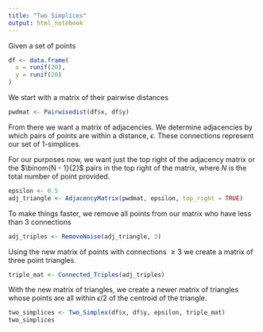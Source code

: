 ---
title: "Two Simplices"
output: html_notebook
---

Given a set of points 
```{r}
df <- data.frame(
  x = runif(20),
  y = runif(20)
)
```

We start with a matrix of their pairwise distances
```{r}
pwdmat <- Pairwisedist(df$x, df$y)
```

From there we want a matrix of adjacencies. 
We determine adjacencies by which pairs of points are within a distance,
$\epsilon$.
These connections represent our set of 1-simplices.

For our purposes now, we want just the top right of the adjacency matrix or the
$\binom{N - 1}{2}$ pairs in the top right of the matrix, where $N$ is the total
number of point provided. 
```{r}
epsilon <- 0.5
adj_triangle <- AdjacencyMatrix(pwdmat, epsilon, top_right = TRUE)
```

To make things faster, we remove all points from our matrix who have less 
than 3 connections 

```{r}
adj_triples <- RemoveNoise(adj_triangle, 3)
```

Using the new matrix of points with connections $\geq 3$ we create a matrix
of three point triangles.

```{r}
triple_mat <- Connected_Triples(adj_triples)
```


With the new matrix of triangles, we create a newer matrix of triangles whose
points are all within $\epsilon / 2$ of the centroid of the triangle.

```{r}
two_simplices <- Two_Simplex(df$x, df$y, epsilon, triple_mat)
two_simplices
```










